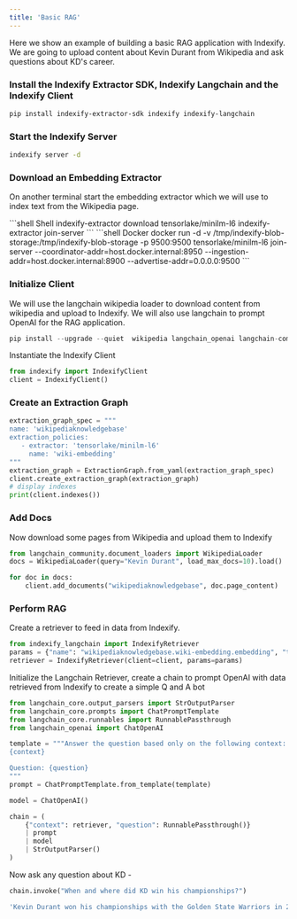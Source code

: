 ```yaml
---
title: 'Basic RAG'
---
```


Here we show an example of building a basic RAG application with Indexify. We are going to upload content about Kevin Durant from Wikipedia and ask questions about KD's career.

### Install the Indexify Extractor SDK, Indexify Langchain and the Indexify Client
```bash
pip install indexify-extractor-sdk indexify indexify-langchain
```

### Start the Indexify Server
```bash
indexify server -d
```

### Download an Embedding Extractor
On another terminal start the embedding extractor which we will use to index text from the Wikipedia page.

<CodeGroup>
    ```shell Shell
    indexify-extractor download tensorlake/minilm-l6
    indexify-extractor join-server
    ```
    ```shell Docker
    docker run -d -v /tmp/indexify-blob-storage:/tmp/indexify-blob-storage -p 9500:9500 tensorlake/minilm-l6 join-server --coordinator-addr=host.docker.internal:8950 --ingestion-addr=host.docker.internal:8900 --advertise-addr=0.0.0.0:9500
    ```
</CodeGroup>

### Initialize Client
We will use the langchain wikipedia loader to download content from wikipedia and upload to Indexify. We will also use langchain to prompt OpenAI for the RAG application.

```python
pip install --upgrade --quiet  wikipedia langchain_openai langchain-community
```

Instantiate the Indexify Client 
```python
from indexify import IndexifyClient
client = IndexifyClient()
```

### Create an Extraction Graph 
```python
extraction_graph_spec = """
name: 'wikipediaknowledgebase'
extraction_policies:
   - extractor: 'tensorlake/minilm-l6'
     name: 'wiki-embedding'
"""
extraction_graph = ExtractionGraph.from_yaml(extraction_graph_spec)
client.create_extraction_graph(extraction_graph)
# display indexes
print(client.indexes())
```

### Add Docs

Now download some pages from Wikipedia and upload them to Indexify
```python
from langchain_community.document_loaders import WikipediaLoader
docs = WikipediaLoader(query="Kevin Durant", load_max_docs=10).load()
```

```python
for doc in docs:
    client.add_documents("wikipediaknowledgebase", doc.page_content)
```

### Perform RAG

Create a retriever to feed in data from Indexify. 

```python
from indexify_langchain import IndexifyRetriever
params = {"name": "wikipediaknowledgebase.wiki-embedding.embedding", "top_k": 20}
retriever = IndexifyRetriever(client=client, params=params)
```

Initialize the Langchain Retriever, create a chain to prompt OpenAI with data retrieved from Indexify to create a simple Q and A bot
```python
from langchain_core.output_parsers import StrOutputParser
from langchain_core.prompts import ChatPromptTemplate
from langchain_core.runnables import RunnablePassthrough
from langchain_openai import ChatOpenAI
```

```python
template = """Answer the question based only on the following context:
{context}

Question: {question}
"""
prompt = ChatPromptTemplate.from_template(template)

model = ChatOpenAI()

chain = (
    {"context": retriever, "question": RunnablePassthrough()}
    | prompt
    | model
    | StrOutputParser()
)
```
Now ask any question about KD -
```python
chain.invoke("When and where did KD win his championships?")
```

```bash
'Kevin Durant won his championships with the Golden State Warriors in 2017 and 2018.'
```


